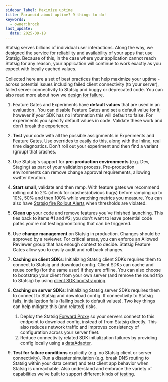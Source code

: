 ```yaml
---
sidebar_label: Maximize uptime
title: Paranoid about uptime? 9 things to do!
keywords:
  - owner:brock
last_update:
  date: 2025-09-18
---
```


Statsig serves billions of individual user interactions. Along the way, we designed the service for reliability and availability of your apps that use Statsig. Because of this, in the case where your application cannot reach Statsig for any reason, your application will continue to work exactly as you expect with locally cached values.

Collected here are a set of best practices that help maximize your uptime - across potential issues including failed client connectivity (to your server), failed server connectivity to Statsig and buggy or deprecated code. You can also read more about how we [design for failure](https://statsig.com/blog/designing-for-failure).

1. Feature Gates and Experiments have **default values** that are used in an evaluation . You can disable Feature Gates and set a default value for it; however if your SDK has no information this will default to false. For experiments you specify default values in code. Validate these work and don’t break the experience.

2. **Test** your code with all the possible assignments in Experiments and Feature Gates. Use overrides to easily do this, along with the inline, real time diagnostics. Don't roll out your experiment and then find a variant (group) that crashes.

3. Use Statsig's support for **pre-production environments** (e.g. Dev, Staging) as part of your validation process. Pre-production environments can remove change approval requirements, allowing swifter iteration.
 
4. **Start small**, validate and then ramp. With feature gates we recommend rolling out to 2% (check for crashes/obvious bugs) before ramping up to 10%, 50% and then 100% while watching metrics you measure. You can also have [Statsig fire Rollout Alerts](/metrics/rollout-alerts) when thresholds are violated.

5. **Clean up** your code and remove features you've finished launching. This ties back to items #1 and #2; you don't want to leave potential code paths you're not testing/monitoring that can be triggered.

6. Use **change management** on Statsig in production. Changes should be approved by a reviewer. For critical areas, you can enforce an Allowed Reviewer group that has enough context to decide. Statsig Feature Gates allow you to easily audit and roll back changes. 

7. **Caching on client SDKs**: Initializing Statsig client SDKs requires them to connect to Statsig and download config. Client SDKs can cache and reuse config (for the same user) if they are offline. You can also choose to bootstrap your client from your own server (and remove the round trip to Statsig) by using [client SDK bootstrapping](/client/concepts/initialize#bootstrapping-overview).

8. **Caching on server SDKs**: Initializing Statsig server SDKs requires them to connect to Statsig and download config. If connectivity to Statsig fails, initialization fails (falling back to default values). Two key things can help mitigate this (and related) risks.
   1. Deploy the Statsig [Forward Proxy](https://docs.statsig.com/server/concepts/forward_proxy/) so your servers connect to this endpoint to download config, instead of from Statsig directly. This also reduces network traffic and improves consistency of configuration across your server fleet.
   2. Reduce connectivity related SDK initialization failures by providing config locally using a [dataAdapter](/server/concepts/data_store#dataadapter-or-datastore).

9. **Test for failure conditions** explicitly (e.g. no Statsig client or server connectivity). Run a disaster simulation (e.g. break DNS routing to Statsig within your data center) and test client app behavior when Statsig is unreachable. Also understand and embrace the variety of capabilities we’ve built to support different kinds of [testing](/guides/testing). 
